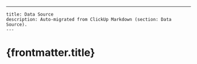 ---
    title: Data Source
    description: Auto-migrated from ClickUp Markdown (section: Data Source).
    ---

# {frontmatter.title}


